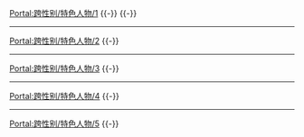 {{Portal:跨性别/box-header|特色人物|Portal:跨性别/特色人物|}}

[[Portal:跨性别/特色人物/1|Portal:跨性别/特色人物/1]]
{{-}}
{{Portal:跨性别/特色人物/1}}
{{-}}
----
[[Portal:跨性别/特色人物/2|Portal:跨性别/特色人物/2]]
{{Portal:跨性别/特色人物/2}}
{{-}}
----
[[Portal:跨性别/特色人物/3|Portal:跨性别/特色人物/3]]
{{Portal:跨性别/特色人物/3}}
{{-}}
----
[[Portal:跨性别/特色人物/4|Portal:跨性别/特色人物/4]]
{{Portal:跨性别/特色人物/4}}
{{-}}
----
[[Portal:跨性别/特色人物/5|Portal:跨性别/特色人物/5]]
{{Portal:跨性别/特色人物/5}}
{{-}}

{{Portal:跨性别/box-footer|}}